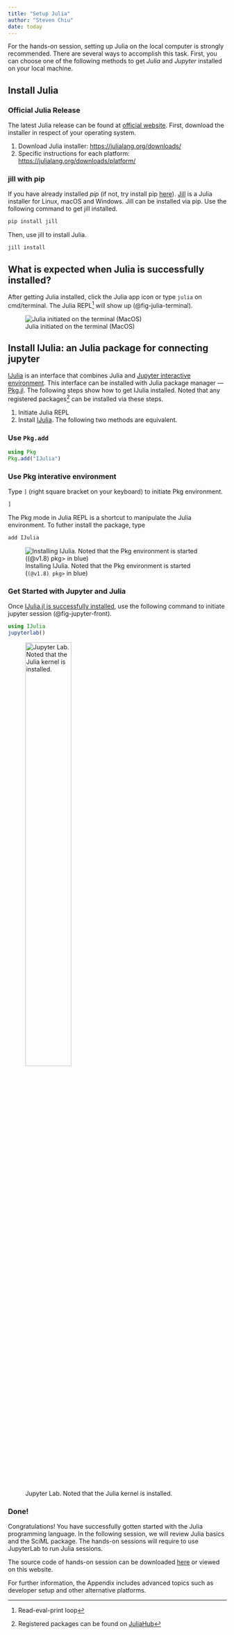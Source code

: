 ```yaml
---
title: "Setup Julia"
author: "Steven Chiu"
date: today
---
```


For the hands-on session, setting up Julia on the local computer is strongly recommended. There are several ways to accomplish this task. First, you can choose one of the following methods to get *Julia* and *Jupyter* installed on your local machine.

## Install Julia

### Official Julia Release

The latest Julia release can be found at [official website](https://julialang.org/downloads/). First, download the installer in respect of your operating system.

1. Download Julia installer: [https://julialang.org/downloads/](https://julialang.org/downloads/)
2. Specific instructions for each platform: [https://julialang.org/downloads/platform/](https://julialang.org/downloads/platform/)

### jill with pip

If you have already installed *pip* (if not, try install pip [here](https://pip.pypa.io/en/stable/installation/)). [Jill](https://pypi.org/project/jill/) is a Julia installer for Linux, macOS and Windows. Jill can be installed via pip. Use the following command to get jill installed. 

``` bash
pip install jill
```

Then, use jill to install Julia.

``` bash
jill install
```


## What is expected when Julia is successfully installed?

After getting Julia installed, click the Julia app icon or type `julia` on cmd/terminal. The Julia REPL[^repl] will show up (@fig-julia-terminal).

![Julia initiated on the terminal (MacOS)](img/julia_terminal.png){#fig-julia-terminal}


[^repl]: Read-eval-print loop


## Install IJulia: an Julia package for connecting jupyter {#sec-ijulia}

[IJulia](https://github.com/JuliaLang/IJulia.jl) is an interface that combines Julia and [Jupyter interactive environment](http://jupyter.org/). This interface can be installed with Julia package manager --- [Pkg.jl](https://github.com/JuliaLang/Pkg.jl). The following steps show how to get IJulia installed. Noted that any registered packages[^pkg-register] can be installed via these steps.

1. Initiate Julia REPL
2. Install [IJulia](https://github.com/JuliaLang/IJulia.jl). The following two methods are equivalent.

::: {.panel-tabset}
### Use `Pkg.add`

```julia
using Pkg
Pkg.add("IJulia")
```

### Use Pkg interative environment

Type `]` (right square bracket on your keyboard) to initiate Pkg environment.

```julia
]
```

The Pkg mode in Julia REPL is a shortcut to manipulate the Julia environment. To futher install the package, type

```julia
add IJulia
```

![Installing IJulia. Noted that the Pkg environment is started (`(@v1.8) pkg> ` in blue)](img/ijulia-install.png){#fig-install-ijulia}

:::

[^pkg-register]: Registered packages can be found on [JuliaHub](https://juliahub.com/ui/Packages)


### Get Started with Jupyter and Julia

Once [IJulia.jl is successfully installed]({#sec-ijulia), use the following command to initiate jupyter session (@fig-jupyter-front).

``` julia
using IJulia
jupyterlab()
```

![Jupyter Lab. Noted that the Julia kernel is installed.](img/jupyter.png){width=50% #fig-jupyter-front}


### Done!

Congratulations! You have successfully gotten started with the Julia programming language. In the following session, we will review Julia basics and the SciML package. The hands-on sessions will require to use JupyterLab to run Julia sessions. 



::: {.content-hidden when-format="pdf"}

The source code of hands-on session can be downloaded [here](https://github.com/stevengogogo/Julia-for-SciML/archive/refs/heads/hands-on.zip) or viewed on this website.

For further information, the Appendix includes advanced topics such as developer setup and other alternative platforms.

:::